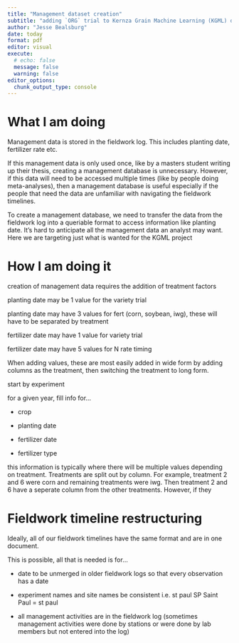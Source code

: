 ```yaml
---
title: "Management dataset creation"
subtitle: "adding `ORG` trial to Kernza Grain Machine Learning (KGML) dataset"
author: "Jesse Bealsburg"
date: today
format: pdf
editor: visual
execute:
  # echo: false
  message: false
  warning: false
editor_options: 
  chunk_output_type: console
---
```


# What I am doing

Management data is stored in the fieldwork log. This includes planting date, fertilizer rate etc.

If this management data is only used once, like by a masters student writing up their thesis, creating a management database is unnecessary. However, if this data will need to be accessed multiple times (like by people doing meta-analyses), then a management database is useful especially if the people that need the data are unfamiliar with navigating the fieldwork timelines.

To create a management database, we need to transfer the data from the fieldwork log into a queriable format to access information like planting date. It's hard to anticipate all the management data an analyst may want. Here we are targeting just what is wanted for the KGML project

# How I am doing it

creation of management data requires the addition of treatment factors

planting date may be 1 value for the variety trial

planting date may have 3 values for fert (corn, soybean, iwg), these will have to be separated by treatment

fertilizer date may have 1 value for variety trial

fertilizer date may have 5 values for N rate timing

When adding values, these are most easily added in wide form by adding columns as the treatment, then switching the treatment to long form.

start by experiment

for a given year, fill info for...

-   crop

-   planting date

-   fertilizer date

-   fertilizer type

this information is typically where there will be multiple values depending on treatment. Treatments are split out by column. For example, treatment 2 and 6 were corn and remaining treatments were iwg. Then treatment 2 and 6 have a seperate column from the other treatments. However, if they

# Fieldwork timeline restructuring

Ideally, all of our fieldwork timelines have the same format and are in one document.

This is possible, all that is needed is for...

-   date to be unmerged in older fieldwork logs so that every observation has a date

-   experiment names and site names be consistent i.e. st paul SP Saint Paul = st paul

-   all management activities are in the fieldwork log (sometimes management activities were done by stations or were done by lab members but not entered into the log)
